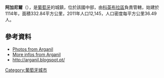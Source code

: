 {{Coord|40|13|N|8|3|W|display=title}}

'''阿加尼爾'''（{{lang-pt|Arganil}}），是[[葡萄牙|葡萄牙]]的城鎮，位於該國中部，由[[科英布拉區|科英布拉區]]負責管轄，始建於1114年，面積332.84平方公里，2011年人口12,145，人口密度每平方公里36.49人。

==參考資料==
* [http://www.flickr.com/photos/vitor107/sets/1419526/ Photos from Arganil] {{Wayback|url=http://www.flickr.com/photos/vitor107/sets/1419526/ |date=20140930010224 }}
* [http://arganil.eu/ More infos from Arganil] {{Wayback|url=http://arganil.eu/ |date=20210126151021 }}
* http://arganil.blogspot.pt/ {{Wayback|url=http://arganil.blogspot.pt/ |date=20121205172114 }}

{{Portugal-geo-stub}}
[[Category:葡萄牙城市|Category:葡萄牙城市]]